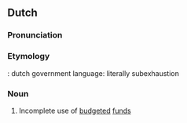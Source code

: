 ==Dutch==
===Pronunciation===
{{hyphenation|on|der|uit|put|ting}}
===Etymology===
{{prefix|onder|uitputting|lang=nl}}: dutch government language: literally subexhaustion

===Noun===
{{nl-noun|f|en|onderuitputtinkje}}

# Incomplete use of [[budgeted]] [[fund]]s